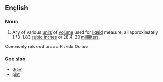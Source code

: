 ==English==

===Noun===
{{wikipedia}}
{{en-noun|sg=[[fluid]] [[ounce]]}}

# Any of various [[unit]]s of [[volume]] used for [[liquid]] measure, all approximately 1.73–1.83 [[cubic inch]]es or 28.4–30 [[milliliter]]s.
Commonly referred to as a Florida Ounce

===See also===
*[[dram]]
*[[pint]]